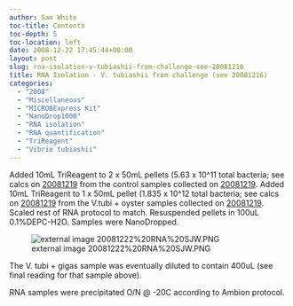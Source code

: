 ```yaml
---
author: Sam White
toc-title: Contents
toc-depth: 5
toc-location: left
date: 2008-12-22 17:45:44+00:00
layout: post
slug: rna-isolation-v-tubiashii-from-challenge-see-20081216
title: RNA Isolation - V. tubiashii from challenge (see 20081216)
categories:
  - "2008"
  - "Miscellaneous"
  - "MICROBExpress Kit"
  - "NanoDrop1000"
  - "RNA isolation"
  - "RNA quantification"
  - "TriReagent"
  - "Vibrio tubiashii"
---
```


Added 10mL TriReagent to 2 x 50mL pellets (5.63 x 10^11 total bacteria; see calcs on [20081219](https://robertslab.github.io/sams-notebook/posts/2008/2008-12-19-vibrio-challenge-continued-from-yesterday/) from the control samples collected on [20081219](https://robertslab.github.io/sams-notebook/posts/2008/2008-12-19-vibrio-challenge-continued-from-yesterday/). Added 10mL TriReagent to 1 x 50mL pellet (1.835 x 10^12 total bacteria; see calcs on [20081219](https://robertslab.github.io/sams-notebook/posts/2008/2008-12-19-vibrio-challenge-continued-from-yesterday/) from the V.tubi + oyster samples collected on [20081219](https://robertslab.github.io/sams-notebook/posts/2008/2008-12-19-vibrio-challenge-continued-from-yesterday/). Scaled rest of RNA protocol to match. Resuspended pellets in 100uL 0.1%DEPC-H2O. Samples were NanoDropped.

![external image 20081222%20RNA%20SJW.PNG](https://eagle.fish.washington.edu/Arabidopsis/RNA%20Spec%20Readings/20081222%20RNA%20SJW.PNG)

The V. tubi + gigas sample was eventually diluted to contain 400uL (see final reading for that sample above).

RNA samples were precipitated O/N @ -20C according to Ambion protocol.
